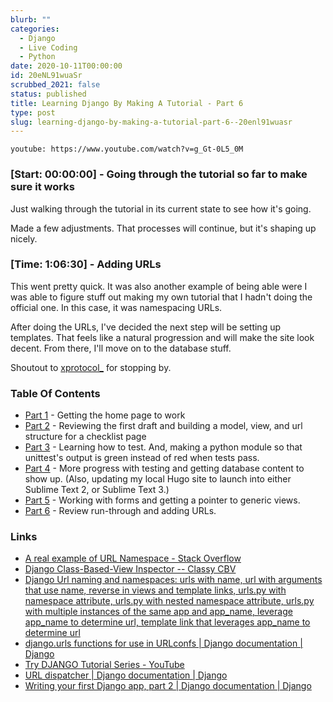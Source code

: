 ```yaml
---
blurb: ""
categories:
  - Django
  - Live Coding
  - Python
date: 2020-10-11T00:00:00
id: 20eNL91wuaSr
scrubbed_2021: false
status: published
title: Learning Django By Making A Tutorial - Part 6
type: post
slug: learning-django-by-making-a-tutorial-part-6--20enl91wuasr
---
```


`youtube: https://www.youtube.com/watch?v=g_Gt-0L5_0M`

### [Start: 00:00:00] - Going through the tutorial so far to make sure it works

Just walking through the tutorial in its current state to see how it's going. 

Made a few adjustments. That processes will continue, but it's shaping up nicely. 


### [Time: 1:06:30] - Adding URLs

This went pretty quick. It was also another example of being able were I was able to figure stuff out making my own tutorial that I hadn't doing the official one. In this case, it was namespacing URLs. 

After doing the URLs, I've decided the next step will be setting up templates. That feels like a natural progression and will make the site look decent. From there, I'll move on to the database stuff. 

Shoutout to [xprotocol_](https://www.twitch.tv/xprotocol_) for stopping by.


### Table Of Contents

- [Part 1](/stream-notes-2020-10-06/) - Getting the home page to work
- [Part 2](/stream-notes-2020-10-08/) - Reviewing the first draft and building a model, view, and url structure for a checklist page
- [Part 3](/stream-notes-2020-10-09/) - Learning how to test. And, making a python module so that unittest's output is green instead of red when tests pass. 
- [Part 4](/stream-notes-2020-10-10/) - More progress with testing and getting database content to show up. (Also, updating my local Hugo site to launch into either Sublime Text 2, or Sublime Text 3.)
- [Part 5](/stream-notes-2020-10-10-2/) - Working with forms and getting a pointer to generic views.
- [Part 6](/stream-notes-2020-10-11/) - Review run-through and adding URLs. 



### Links

- [A real example of URL Namespace - Stack Overflow](https://stackoverflow.com/questions/19171570/a-real-example-of-url-namespace)
- [Django Class-Based-View Inspector -- Classy CBV](https://ccbv.co.uk/)
- [Django Url naming and namespaces: urls with name, url with arguments that use name, reverse in views and template links, urls.py with namespace attribute, urls.py with nested namespace attribute, urls.py with multiple instances of the same app and app_name, leverage app_name to determine url, template link that leverages app_name to determine url](https://www.webforefront.com/django/namedjangourls.html)
- [django.urls functions for use in URLconfs | Django documentation | Django](https://docs.djangoproject.com/en/3.1/ref/urls/)
- [Try DJANGO Tutorial Series - YouTube](https://www.youtube.com/playlist?list=PLEsfXFp6DpzTD1BD1aWNxS2Ep06vIkaeW)
- [URL dispatcher | Django documentation | Django](https://docs.djangoproject.com/en/3.1/topics/http/urls/)
- [Writing your first Django app, part 2 | Django documentation | Django](https://docs.djangoproject.com/en/3.1/intro/tutorial02/)